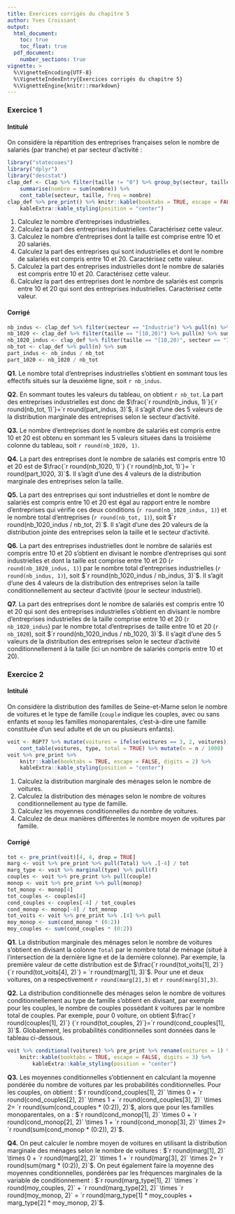 ```yaml
---
title: Exercices corrigés du chapitre 5
author: Yves Croissant
output: 
  html_document:
    toc: true
    toc_float: true
  pdf_document:
    number_sections: true
vignette: >
  %\VignetteEncoding{UTF-8}
  %\VignetteIndexEntry{Exercices corrigés du chapitre 5}
  %\VignetteEngine{knitr::rmarkdown}
---
```


### Exercice 1 {-}

#### Intitulé

On considère la répartition des entreprises françaises selon le nombre
de salariés (par tranche) et par secteur d'activité\ :


```r
library("statecoaes")
library("dplyr")
library("descstat")
clap_def <- Clap %>% filter(taille != "0") %>% group_by(secteur, taille) %>%
    summarise(nombre = sum(nombre)) %>%
    cont_table(secteur, taille, freq = nombre)
clap_def %>% pre_print() %>% knitr::kable(booktabs = TRUE, escape = FALSE, digits = 2) %>%
    kableExtra::kable_styling(position = "center")
```

1. Calculez le nombre d'entreprises industrielles.
1. Calculez la part des entreprises industrielles. Caractérisez cette
   valeur.
1. Calculez le nombre d'entreprises dont la taille est comprise entre
   10 et 20 salariés.
1. Calculez la part des entreprises qui sont industrielles et dont le
   nombre de salariés est compris entre 10 et 20. Caractérisez cette
   valeur.
1. Calculez la part des entreprises industrielles dont le nombre de
   salariés est compris entre 10 et 20. Caractérisez cette valeur.
1. Calculez la part des entreprises dont le nombre de salariés est
   compris entre 10 et 20 qui sont des entreprises
   industrielles. Caractérisez cette valeur.
   

#### Corrigé

```r
nb_indus <- clap_def %>% filter(secteur == "Industrie") %>% pull(n) %>% sum
nb_1020 <- clap_def %>% filter(taille == "[10,20)") %>% pull(n) %>% sum
nb_1020_indus <- clap_def %>% filter(taille == "[10,20)", secteur == "Industrie") %>% pull
nb_tot <- clap_def %>% pull(n) %>% sum
part_indus <- nb_indus / nb_tot
part_1020 <- nb_1020 / nb_tot
```

**Q1.** Le nombre total d'entreprises industrielles s'obtient en sommant
   tous les effectifs situés sur la deuxième ligne, soit `r nb_indus`.
   
**Q2.** En sommant toutes les valeurs du tableau, on obtient `r nb_tot`. La
   part des entreprises industrielles est donc de
   $\frac{`r round(nb_indus, 1)`}{`r round(nb_tot, 1)`}=`r round(part_indus, 3)`$, il
   s'agit d'une des 5 valeurs de la distribution marginale des
   entreprises selon le secteur d'activité.
   
**Q3.**  Le nombre d'entreprises dont le nombre de salariés est compris
   entre 10 et 20 est obtenu en sommant les 5 valeurs situées dans la
   troisième colonne du tableau, soit `r round(nb_1020, 1)`. 

**Q4.**  La part des entreprises dont le nombre de salariés est compris
   entre 10 et 20 est de $\frac{`r round(nb_1020, 1)`}
   {`r round(nb_tot, 1)`}= 
   `r round(part_1020, 3)`$. Il s'agit d'une des 4 valeurs de la
   distribution marginale des entreprises selon la taille.
   
**Q5.** La part des entreprises qui sont industrielles et dont le nombre de
   salariés est compris entre 10 et 20 est égal au rapport entre le
   nombre d'entreprises qui vérifie ces deux conditions 
   (`r round(nb_1020_indus, 1)`) et le nombre total d'entreprises
   (`r round(nb_tot, 1)`),
   soit $`r round(nb_1020_indus / nb_tot, 2)`$. Il s'agit d'une
   des 20 valeurs de la distribution jointe des entreprises selon la
   taille et le secteur d'activité. 
   
**Q6.** La part des entreprises industrielles dont le nombre de salariés
   est compris entre 10 et 20 s'obtient en divisant le nombre
   d'entreprises qui sont industrielles et dont la taille est comprise
   entre 10 et 20 (`r round(nb_1020_indus, 1)`) par le nombre total d'entreprises
   industrielles (`r round(nb_indus, 1)`), soit 
   $`r round(nb_1020_indus / nb_indus, 3)`$. Il s'agit d'une des 4
   valeurs de la distribution des entreprises selon la taille
   conditionnellement au secteur d'activité (pour le secteur industriel).

**Q7.** La part des entreprises dont le nombre de salariés est compris
   entre 10 et 20 qui sont des entreprises industrielles s'obtient en
   divisant le nombre d'entreprises industrielles de la taille
   comprise entre 10 et 20 (`r nb_1020_indus`) par le nombre total
   d'entreprises de taille entre 10 et 20 (`r nb_1020`), soit 
   $`r round(nb_1020_indus / nb_1020, 3)`$. Il s'agit d'une des 5 valeurs
   de la distribution des entreprises selon le secteur d'activité
   conditionnellement à la taille (ici un nombre de salariés compris
   entre 10 et 20).


### Exercice 2 {-}

#### Intitulé

On considère la distribution des familles de Seine-et-Marne selon le
nombre de voitures et le type de famille (`couple` indique les
couples, avec ou sans enfants et `monop` les familles monoparentales,
c'est-à-dire une famille constituée d'un seul adulte et de un ou
plusieurs enfants).

```r
voit <- RGP77 %>% mutate(voitures = ifelse(voitures == 3, 2, voitures)) %>%
    cont_table(voitures, type, total = TRUE) %>% mutate(n = n / 1000)
voit %>% pre_print %>%
    knitr::kable(booktabs = TRUE, escape = FALSE, digits = 2) %>%
    kableExtra::kable_styling(position = "center")
```

1. Calculez la distribution marginale des ménages selon le nombre de
   voitures.
1. Calculez la distribution des ménages selon le nombre de voitures
   conditionnellement au type de famille.
1. Calculez les moyennes conditionnelles du nombre de voitures.
1. Calculez de deux manières différentes le nombre moyen de voitures
   par famille.

#### Corrigé
   
```r
tot <- pre_print(voit)[4, 4, drop = TRUE]
marg <- voit %>% pre_print %>% pull(Total) %>% .[-4] / tot
marg_type <- voit %>% marginal(type) %>% pull(f)
couples <- voit %>% pre_print %>% pull(couple)
monop <- voit %>% pre_print %>% pull(monop)
tot_monop <- monop[4]
tot_couples <- couples[4]
cond_couples <- couples[-4] / tot_couples
cond_monop <- monop[-4] / tot_monop
tot_voits <- voit %>% pre_print %>% .[4] %>% pull
moy_monop <- sum(cond_monop * (0:2))
moy_couples <- sum(cond_couples * (0:2))
```    

**Q1.** La distribution marginale des ménages selon le nombre de voitures
   s'obtient en divisant la colonne `Total` par le nombre total de
   ménage (situé à l'intersection de la dernière ligne et de la
   dernière colonne). Par exemple, la première valeur de cette
   distribution est de $\frac{`r round(tot_voits[1], 2)`}
   {`r round(tot_voits[4], 2)`} = `r round(marg[1], 3)`$. Pour une
   et deux voitures, on a respectivement `r round(marg[2],3)` et 
   `r round(marg[3],3)`.
   
**Q2.** La distribution conditionnelle des ménages selon le nombre de
   voitures conditionnellement au type de famille s'obtient en
   divisant, par exemple pour les couples, le nombre de couples
   possédant $k$ voitures par le nombre total de couples. Par exemple,
   pour $0$ voiture, on obtient $\frac{`r round(couples[1], 2)`}
   {`r round(tot_couples, 2)`}=`r round(cond_couples[1], 3)`$.
   Globalement, les probabilités conditionnelles sont données dans le
   tableau ci-dessous.
   
```r
voit %>% conditional(voitures) %>% pre_print %>% rename(voitures = 1) %>% 
    knitr::kable(booktabs = TRUE, escape = FALSE, digits = 3) %>%
        kableExtra::kable_styling(position = "center")
```

**Q3.**  Les moyennes conditionnelles s'obtiennent en calculant la moyenne
   pondérée du nombre de voitures par les probabilités
   conditionnelles. Pour les couples, on obtient\ :
   $`r round(cond_couples[1], 2)` \times 0 +
   `r round(cond_couples[2], 2)` \times 1 +
   `r round(cond_couples[3], 2)` \times 2=
   `r round(sum(cond_couples * (0:2)), 2)`$,
   alors que pour les familles monoparentales, on a\ :
   $`r round(cond_monop[1], 2)` \times 0 +
   `r round(cond_monop[2], 2)` \times 1 +
   `r round(cond_monop[3], 2)` \times 2=
   `r round(sum(cond_monop * (0:2)), 2)`$.
   
**Q4.** On peut calculer le nombre moyen de voitures en utilisant la
   distribution marginale des ménages selon le nombre de voitures\ :
   $`r round(marg[1], 2)` \times 0 +
   `r round(marg[2], 2)` \times 1 +
   `r round(marg[3], 2)` \times 2=
   `r round(sum(marg * (0:2)), 2)`$. On peut également faire la
   moyenne des moyennes conditionnelles, pondérées par les
   fréquences marginales de la variable de conditionnement\ :
   $`r round(marg_type[1], 2)` \times `r round(moy_couples, 2)` +
   `r round(marg_type[2], 2)` \times `r round(moy_monop, 2)` =
   `r round(marg_type[1] * moy_couples + marg_type[2] * moy_monop, 2)`$.
